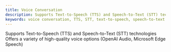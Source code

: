```yaml
---
title: Voice Conversation
description: Supports Text-to-Speech (TTS) and Speech-to-Text (STT) technologies
keywords: voice conversation, TTS, STT, text-to-speech, speech-to-text
---
```


<CardGroup cols={2}>
  <Card title="Voice Conversion" icon="microphone">
    Supports Text-to-Speech (TTS) and Speech-to-Text (STT) technologies
  </Card>
  <Card title="Multiple Voice Sources" icon="volume-high">
    Offers a variety of high-quality voice options (OpenAI Audio, Microsoft Edge Speech)
  </Card>
</CardGroup>

